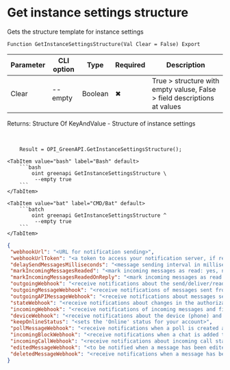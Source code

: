 ﻿---
sidebar_position: 13
---


# Get instance settings structure
 Gets the structure template for instance settings



`Function GetInstanceSettingsStructure(Val Clear = False) Export`

  | Parameter | CLI option | Type | Required | Description |
  |-|-|-|-|-|
  | Clear | --empty | Boolean | &#x2716; | True > structure with empty valuse, False > field descriptions at values |

  
  Returns:  Structure Of KeyAndValue - Structure of instance settings

<br/>




```bsl title="1C:Enterprise/OneScript code example"
    Result = OPI_GreenAPI.GetInstanceSettingsStructure();
```
 

 <Tabs>
  
    <TabItem value="bash" label="Bash" default>
        ```bash
            oint greenapi GetInstanceSettingsStructure \
             --empty true
        ```
    </TabItem>
  
    <TabItem value="bat" label="CMD/Bat" default>
        ```batch
            oint greenapi GetInstanceSettingsStructure ^
             --empty true
        ```
    </TabItem>
</Tabs>


```json title="Result"
{
 "webhookUrl": "<URL for notification sending>",
 "webhookUrlToken": "<a token to access your notification server, if required>",
 "delaySendMessagesMilliseconds": "<message sending interval in milliseconds>",
 "markIncomingMessagesReaded": "<mark incoming messages as read: yes, no>",
 "markIncomingMessagesReadedOnReply": "<mark incoming messages as read when sending a message to chat: yes, no>",
 "outgoingWebhook": "<receive notifications about the send/deliver/read status of outgoing messages: yes, no>",
 "outgoingMessageWebhook": "<receive notifications of messages sent from phone: yes, no>",
 "outgoingAPIMessageWebhook": "<receive notifications about messages sent via API: yes, no>",
 "stateWebhook": "<receive notifications about changes in the authorization state of the instance: yes, no>",
 "incomingWebhook": "<receive notifications of incoming messages and files: yes, no>",
 "deviceWebhook": "<receive notifications about the device (phone) and battery level: yes, no>",
 "keepOnlineStatus": "<sets the 'Online' status for your account>",
 "pollMessageWebhook": "<receive notifications when a poll is created and voted on: yes, no>",
 "incomingBlockWebhook": "<receive notifications when a chat is added to the blocked contacts list: yes, no>",
 "incomingCallWebhook": "<receive notifications about incoming call statuses: yes, no>",
 "editedMessageWebhook": "<to be notified when a message has been edited: yes, no>",
 "deletedMessageWebhook": "<receive notifications when a message has been deleted: yes, no>"
}
```
